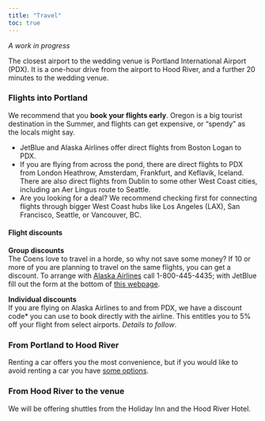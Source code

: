```yaml
---
title: "Travel"
toc: true
---
```


*A work in progress* 

The closest airport to the wedding venue is Portland International Airport (PDX). It is a one-hour drive from the airport to Hood River, and a further 20 minutes to the wedding venue.

### Flights into Portland

We recommend that you **book your flights early**. Oregon is a big tourist destination in the Summer, and flights can get expensive, or "spendy" as the locals might say. 

- JetBlue and Alaska Airlines offer direct flights from Boston Logan to PDX.
- If you are flying from across the pond, there are direct flights to PDX from London Heathrow, Amsterdam, Frankfurt, and Keflavik, Iceland. There are also direct flights from Dublin to some other West Coast cities, including an Aer Lingus route to Seattle.
- Are you looking for a deal? We recommend checking first for connecting flights through bigger West Coast hubs like Los Angeles (LAX), San Francisco, Seattle, or Vancouver, BC.

#### **Flight discounts**

**Group discounts** <br> The Coens love to travel in a horde, so why not save some money? If 10 or more of you are planning to travel on the same flights, you can get a discount. To arrange with [Alaska Airlines](https://www.alaskaair.com/content/group-travel/groups-travel-overview?lid=nav:book-group&int=AS_NAV_Book_GroupTravel_-prodID:GroupTravel&semid=Google%7C%7CSEMGenDSA%7C%7C&gad_source=1&gclid=CjwKCAiA34S7BhAtEiwACZzv4SBypY9fp5jwxXDB7eofo7DF_XsA9V440G5SDgsxhNz6Sa2XJSzIahoCLlsQAvD_BwE&gclsrc=aw.ds) call 1-800-445-4435; with JetBlue fill out the form at the bottom of [this webpage](https://www.jetblue.com/traveling-together/group-travel).

**Individual discounts** <br> If you are flying on Alaska Airlines to and from PDX, we have a discount code* you can use to book directly with the airline. This entitles you to 5% off your flight from select airports. *Details to follow*.

### From Portland to Hood River

Renting a car offers you the most convenience, but if you would like to avoid renting a car you have [some options](https://visithoodriver.com/transportation/).

### From Hood River to the venue

We will be offering shuttles from the Holiday Inn and the Hood River Hotel.